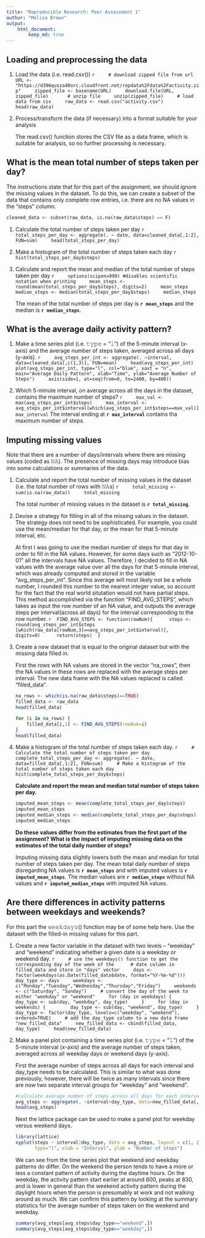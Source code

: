 ```yaml
---
title: "Reproducible Research: Peer Assessment 1"
author: "Melisa Brown"
output: 
    html_document:
        keep_md: true
---
```


## Loading and preprocessing the data
1. Load the data (i.e. read.csv())
    ``` r
    # download zipped file from url
    URL <- "https://d396qusza40orc.cloudfront.net/repdata%2Fdata%2Factivity.zip"
    zipped_file <- basename(URL)
    download.file(URL, zipped_file)  
    # unzip file
    unzip(zipped_file)
    # load data from csv
    raw_data <- read.csv("activity.csv")
    head(raw_data)
    ```

2. Process/transform the data (if necessary) into a format suitable for your analysis  

    The read.csv() function stores the CSV file as a data frame, which is suitable for analysis, so no further processing is necessary.  
  
  
## What is the mean total number of steps taken per day?
The instructions state that for this part of the assignment, we should ignore the missing values in the dataset. To do this, we can create a subset of the data that contains only complete row entries, i.e. there are no NA values in the "steps" column.
``` r
cleaned_data <- subset(raw_data, is.na(raw_data$steps) == F)
```

1. Calculate the total number of steps taken per day
    ```  r
    total_steps_per_day <- aggregate(. ~ date, data=cleaned_data[,1:2], FUN=sum)
    head(total_steps_per_day)
    ```

2. Make a histogram of the total number of steps taken each day
    ``` r
    hist(total_steps_per_day$steps)
    ```

3. Calculate and report the mean and median of the total number of steps taken per day
    ``` r
    options(scipen=999) #disables scientific notation when printing
    mean_steps <- round(mean(total_steps_per_day$steps), digits=2)
    mean_steps
    median_steps <- median(total_steps_per_day$steps)
    median_steps
    ```

    The mean of the total number of steps per day is **`r mean_steps`** and the median is **`r median_steps`**.


## What is the average daily activity pattern?
1. Make a time series plot (i.e. 𝚝𝚢𝚙𝚎 = "𝚕") of the 5-minute interval (x-axis) and the average number of steps taken, averaged across all days (y-axis).
    ``` r
    avg_steps_per_int <- aggregate(. ~interval, data=cleaned_data[,c(1,3)], FUN=mean)
    head(avg_steps_per_int)
    plot(avg_steps_per_int, type="l", col="blue", xaxt = "n", 
         main="Average Daily Pattern", xlab="Time", ylab="Average Number of Steps")
    axis(side=1, at=seq(from=0, to=2400, by=400))
    ```

2. Which 5-minute interval, on average across all the days in the dataset, contains the maximum number of steps?
    ``` r
    max_val <- max(avg_steps_per_int$steps)
    max_interval <- 
        avg_steps_per_int$interval[which(avg_steps_per_int$steps==max_val)]
    max_interval
    ```
    The interval ending at **`r max_interval`** contains tha maximum number of steps.


## Imputing missing values
Note that there are a number of days/intervals where there are missing values (coded as 𝙽𝙰). The presence of missing days may introduce bias into some calculations or summaries of the data.

1. Calculate and report the total number of missing values in the dataset (i.e. the total number of rows with 𝙽𝙰s)
    ``` r
    total_missing <- sum(is.na(raw_data))
    total_missing
    ```

    The total number of missing values in the dataset is **`r total_missing`**.  
    
2. Devise a strategy for filling in all of the missing values in the dataset. The strategy does not need to be sophisticated. For example, you could use the mean/median for that day, or the mean for that 5-minute interval, etc.

    At first I was going to use the median number of steps for that day in order to fill in the NA values. However, for some days such as "2012-10-01" all the intervals have NA values. Therefore, I decided to fill in NA values with the average value over all the days for that 5-minute interval, which was already computed and stored in the variable "avg_steps_per_int". Since this average will most likely not be a whole number, I rounded this number to the nearest integer value, so account for the fact that the real world situtation would not have partial steps. This method accomplished via the function "FIND_AVG_STEPS", which takes as input the row number of an NA value, and outputs the average steps per interval(across all days) for the interval corresponding to the row number.
    ``` r
    FIND_AVG_STEPS <- function(rowNum){
        steps <- round(avg_steps_per_int$steps
                   [which(raw_data[rowNum,3]==avg_steps_per_int$interval)],
                   digits=0)
        return(steps)
    }
    ```

3. Create a new dataset that is equal to the original dataset but with the missing data filled in.

    First the rows with NA values are stored in the vector "na_rows", then the NA values in these rows are replaced with the average steps per interval. The new data frame with the NA values replaced is called "filled_data".

    ``` r
    na_rows <- which(is.na(raw_data$steps)==TRUE)
    filled_data <- raw_data
    head(filled_data)
    
    for (i in na_rows) {
        filled_data[i,1] <- FIND_AVG_STEPS(rowNum=i)
    }
    head(filled_data)
    ```

4. Make a histogram of the total number of steps taken each day. 
    ``` r
    # Calculate the total number of steps taken per day
    complete_total_steps_per_day <- aggregate(. ~ date, data=filled_data[,1:2], FUN=sum)
    # Make a histogram of the total number of steps taken each day
    hist(complete_total_steps_per_day$steps)
    ```
    
    **Calculate and report the mean and median total number of steps taken per day.** 

    ``` r
    imputed_mean_steps <- mean(complete_total_steps_per_day$steps)
    imputed_mean_steps
    imputed_median_steps <- median(complete_total_steps_per_day$steps)
    imputed_median_steps
    ```

    **Do these values differ from the estimates from the first part of the assignment? What is the impact of imputing missing data on the estimates of the total daily number of steps?**

    Imputing missing data slightly lowers both the mean and median for total number of steps taken per day. The mean total daily number of steps disregarding NA values is **`r mean_steps`** and with imputed values is **`r imputed_mean_steps`**. The median values are **`r median_steps`** without NA values and **`r imputed_median_steps`** with imputed NA values.   


## Are there differences in activity patterns between weekdays and weekends?

For this part the 𝚠𝚎𝚎𝚔𝚍𝚊𝚢𝚜() function may be of some help here. Use the dataset with the filled-in missing values for this part.

1. Create a new factor variable in the dataset with two levels – “weekday” and “weekend” indicating whether a given date is a weekday or weekend day.
    ``` r
    # use the weekdays() function to get the corresponding day of the week of the 
    # date column in filled_data and store in "days" vector
    days <- factor(weekdays(as.Date(filled_data$date, format="%Y-%m-%d")))
    day_type <- days
    weekdays <- c("Monday","Tuesday","Wednesday","Thursday","Friday")
    weekends <- c("Saturday", "Sunday")
    # convert the day of the week to either "weekday" or "weekend"
    for (day in weekdays) {
        day_type <- sub(day, "weekday", day_type)
    }
    for (day in weekends) {
        day_type <- sub(day, "weekend", day_type)
    }
    day_type <- factor(day_type, levels=c("weekday", "weekend"), ordered=TRUE)
    # add the day_type column to a new data frame "new_filled_data"
    new_filled_data <- cbind(filled_data, day_type)
    head(new_filled_data)
    ```


2. Make a panel plot containing a time series plot (i.e. 𝚝𝚢𝚙𝚎 = "𝚕") of the 5-minute interval (x-axis) and the average number of steps taken, averaged across all weekday days or weekend days (y-axis). 

    First the average number of steps across all days for each interval and day_type needs to be calculated. This is similar to what was done previously, however, there will be twice as many intervals since there are now two separate interval groups for "weekday" and "weekend".
    
    ``` r
    #calculate average number of steps across all days for each interval
    avg_steps <- aggregate(. ~interval+day_type, data=new_filled_data[,c(1,3)], FUN=mean)
    head(avg_steps)
    ```
    
    Next the lattice package can be used to make a panel plot for weekday versus weekend days.
    
    ```r
    library(lattice)
    xyplot(steps ~ interval|day_type, data = avg_steps, layout = c(1, 2), 
           type="l", xlab = "Interval", ylab = "Number of steps")
    ```
    
    We can see from the time series plot that weekend and weekday patterns do differ. On the weekend the person tends to have a more or less a constant pattern of activity during the daytime hours. On the weekday, the activity pattern start earlier at around 600, peaks at 830, and is lower in general than the weekend activity pattern during the daylight hours when the person is presumably at work and not walking around as much. We can confirm this pattern by looking at the summary statistics for the average number of steps taken on the weekend and weekday.
    
    ```r
    summary(avg_steps[avg_steps$day_type=="weekend",])
    summary(avg_steps[avg_steps$day_type=="weekday",])
    ```
